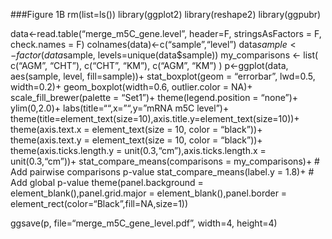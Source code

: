 ###Figure 1B
rm(list=ls())
library(ggplot2)
library(reshape2)
library(ggpubr)

data<-read.table("merge_m5C_gene.level", header=F, stringsAsFactors = F, check.names = F)
colnames(data)<-c("sample","level")
data$sample<-factor(data$sample, levels=unique(data$sample))
my_comparisons <- list( c("AGM", "CHT"), c("CHT", "KM"), c("AGM", "KM") )
p<-ggplot(data, aes(sample, level, fill=sample))+
  stat_boxplot(geom = "errorbar", lwd=0.5, width=0.2)+
  geom_boxplot(width=0.6, outlier.color = NA)+
  scale_fill_brewer(palette = "Set1")+
  theme(legend.position = "none")+
  ylim(0,2.0)+
  labs(title="",x="",y="mRNA m5C level")+
  theme(title=element_text(size=10),axis.title.y=element_text(size=10))+
  theme(axis.text.x = element_text(size = 10, color = "black"))+ 
  theme(axis.text.y = element_text(size = 10, color = "black"))+
  theme(axis.ticks.length.y = unit(0.3,"cm"),axis.ticks.length.x = unit(0.3,"cm"))+
  stat_compare_means(comparisons = my_comparisons)+ # Add pairwise comparisons p-value
  stat_compare_means(label.y = 1.8)+  # Add global p-value
  theme(panel.background = element_blank(),panel.grid.major = element_blank(),panel.border = element_rect(color="Black",fill=NA,size=1))

ggsave(p, file="merge_m5C_gene_level.pdf", width=4, height=4)
